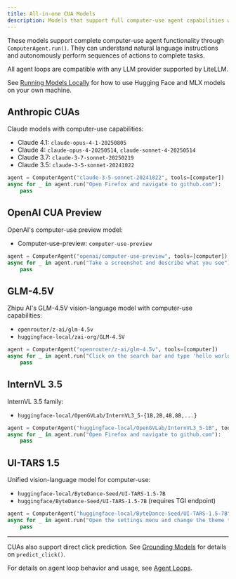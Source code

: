 ```yaml
---
title: All‑in‑one CUA Models
description: Models that support full computer-use agent capabilities with ComputerAgent.run()
---
```


These models support complete computer-use agent functionality through `ComputerAgent.run()`. They can understand natural language instructions and autonomously perform sequences of actions to complete tasks.

All agent loops are compatible with any LLM provider supported by LiteLLM.

See [Running Models Locally](../local-models) for how to use Hugging Face and MLX models on your own machine.

## Anthropic CUAs

Claude models with computer-use capabilities:

- Claude 4.1: `claude-opus-4-1-20250805`
- Claude 4: `claude-opus-4-20250514`, `claude-sonnet-4-20250514`
- Claude 3.7: `claude-3-7-sonnet-20250219`
- Claude 3.5: `claude-3-5-sonnet-20241022`

```python
agent = ComputerAgent("claude-3-5-sonnet-20241022", tools=[computer])
async for _ in agent.run("Open Firefox and navigate to github.com"):
    pass
```

## OpenAI CUA Preview

OpenAI's computer-use preview model:

- Computer-use-preview: `computer-use-preview`

```python
agent = ComputerAgent("openai/computer-use-preview", tools=[computer])
async for _ in agent.run("Take a screenshot and describe what you see"):
    pass
```

## GLM-4.5V

Zhipu AI's GLM-4.5V vision-language model with computer-use capabilities:

- `openrouter/z-ai/glm-4.5v`
- `huggingface-local/zai-org/GLM-4.5V`

```python
agent = ComputerAgent("openrouter/z-ai/glm-4.5v", tools=[computer])
async for _ in agent.run("Click on the search bar and type 'hello world'"):
    pass
```

## InternVL 3.5

InternVL 3.5 family:
- `huggingface-local/OpenGVLab/InternVL3_5-{1B,2B,4B,8B,...}`

```python
agent = ComputerAgent("huggingface-local/OpenGVLab/InternVL3_5-1B", tools=[computer])
async for _ in agent.run("Open Firefox and navigate to github.com"):
    pass
```

## UI-TARS 1.5

Unified vision-language model for computer-use:

- `huggingface-local/ByteDance-Seed/UI-TARS-1.5-7B`
- `huggingface/ByteDance-Seed/UI-TARS-1.5-7B` (requires TGI endpoint)

```python
agent = ComputerAgent("huggingface-local/ByteDance-Seed/UI-TARS-1.5-7B", tools=[computer])
async for _ in agent.run("Open the settings menu and change the theme to dark mode"):
    pass
```

---

CUAs also support direct click prediction. See [Grounding Models](./grounding-models) for details on `predict_click()`.

For details on agent loop behavior and usage, see [Agent Loops](../agent-loops).
